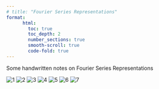 ```yaml
---
# title: "Fourier Series Representations"
format:
      html:
        toc: true
        toc_depth: 2
        number_sections: true
        smooth-scroll: true
        code-fold: true
---
```


Some handwritten notes on Fourier Series Representations

![1](fourier-pages/1.png)
![2](fourier-pages/2.png)
![3](fourier-pages/3.png)
![4](fourier-pages/4.png)
![5](fourier-pages/5.png)
![6](fourier-pages/6.png)
![7](fourier-pages/7.png)

